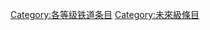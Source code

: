 {{catmore1|[[Wikipedia:鐵道專題|Wikipedia:鐵道專題]]}}
{{Articles by Quality|topic=铁道|project=铁道|format=TOC}}
{{emptycat}}


[[Category:各等级铁道条目|Category:各等级铁道条目]]
[[Category:未來級條目‎|Category:未來級條目‎]]